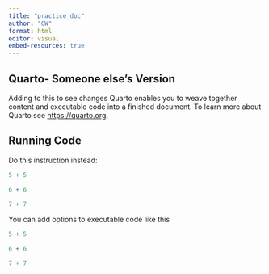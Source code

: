 ```yaml
---
title: "practice_doc"
author: "CW"
format: html
editor: visual
embed-resources: true
---
```


## Quarto- Someone else's Version

Adding to this to see changes
Quarto enables you to weave together content and executable code into a finished document. To learn more about Quarto see <https://quarto.org>.

## Running Code

Do this instruction instead:

```r
5 + 5 

6 + 6

7 + 7
```

You can add options to executable code like this

```r
5 + 5 

6 + 6

7 + 7
```